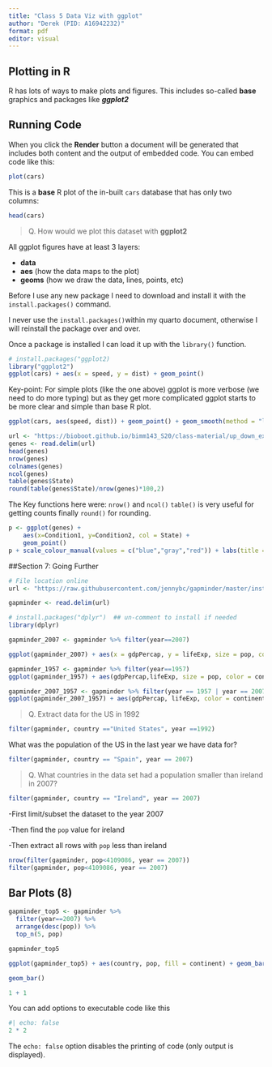```yaml
---
title: "Class 5 Data Viz with ggplot"
author: "Derek (PID: A16942232)"
format: pdf
editor: visual
---
```


## Plotting in R

R has lots of ways to make plots and figures. This includes so-called **base** graphics and packages like ***ggplot2***

## Running Code

When you click the **Render** button a document will be generated that includes both content and the output of embedded code. You can embed code like this:

```r
plot(cars)
```
This is a **base** R plot of the in-built `cars` database that has only two columns:
```r
head(cars)
```


>Q. How would we plot this dataset with **ggplot2**

All ggplot figures have at least 3 layers:

- **data**
- **aes** (how the data maps to the plot)
- **geoms** (how we draw the data, lines, points, etc)

Before I use any new package I need to download and install it with the `install.packages()` command.

I never use the `install.packages()`within my quarto document, otherwise I will reinstall the package over and over.

Once a package is installed I can load it up with the `library()` function.

```r
# install.packages("ggplot2)
library("ggplot2")
ggplot(cars) + aes(x = speed, y = dist) + geom_point()
```

Key-point: For simple plots (like the one above) ggplot is more verbose (we need to do more typing) but as they get more complicated ggplot starts to be more clear and simple than base R plot.

```r
ggplot(cars, aes(speed, dist)) + geom_point() + geom_smooth(method = "lm", se = FALSE) + labs(title = "Stopping distance of old cars", subtitle = "From the in-built cars dataset") + theme_bw() 
```

```r
url <- "https://bioboot.github.io/bimm143_S20/class-material/up_down_expression.txt"
genes <- read.delim(url)
head(genes)
nrow(genes)
colnames(genes)
ncol(genes)
table(genes$State)
round(table(genes$State)/nrow(genes)*100,2)
```

The Key functions here were: 
`nrow()` and `ncol()`
`table()` is very useful for getting counts
finally `round()` for rounding.

```r
p <- ggplot(genes) + 
    aes(x=Condition1, y=Condition2, col = State) +
    geom_point()
p + scale_colour_manual(values = c("blue","gray","red")) + labs(title = "Gene Expresion Changes Upon Drug Treatment", x = "Control (nodrug)", y = "Drug Treatment" )
```

##Section 7: Going Further

```r
# File location online
url <- "https://raw.githubusercontent.com/jennybc/gapminder/master/inst/extdata/gapminder.tsv"

gapminder <- read.delim(url)
```
```r
# install.packages("dplyr")  ## un-comment to install if needed
library(dplyr)

gapminder_2007 <- gapminder %>% filter(year==2007)

ggplot(gapminder_2007) + aes(x = gdpPercap, y = lifeExp, size = pop, color = continent) + geom_point(alpha = 0.5) + scale_size_area(max_size = 10)
```

```r
gapminder_1957 <- gapminder %>% filter(year==1957)
ggplot(gapminder_1957) + aes(gdpPercap,lifeExp, size = pop, color = continent) + geom_point(alpha = 0.7) + scale_size_area(max_size = 15)
```
```r
gapminder_2007_1957 <- gapminder %>% filter(year == 1957 | year == 2007)
ggplot(gapminder_2007_1957) + aes(gdpPercap, lifeExp, color = continent, size = pop) + geom_point(alpha = 0.7) + scale_size_area(max_size = 10) + facet_wrap(~year)
```

>Q. Extract data for the US in 1992

```r
filter(gapminder, country =="United States", year ==1992)
```

What was the population of the US in the last year we have data for?

```r
filter(gapminder, country == "Spain", year == 2007)
```

>Q. What countries in the data set had a population smaller than ireland in 2007?

```r
filter(gapminder, country == "Ireland", year == 2007)
```
-First limit/subset the dataset to the year 2007

-Then find the `pop` value for ireland

-Then extract all rows with `pop` less than ireland

```r
nrow(filter(gapminder, pop<4109086, year == 2007))
filter(gapminder, pop<4109086, year == 2007)

```


## Bar Plots (8)
```r
gapminder_top5 <- gapminder %>% 
  filter(year==2007) %>%
  arrange(desc(pop)) %>% 
  top_n(5, pop)

gapminder_top5

ggplot(gapminder_top5) + aes(country, pop, fill = continent) + geom_bar()

geom_bar()
```



```r
1 + 1
```

You can add options to executable code like this

```r
#| echo: false
2 * 2
```

The `echo: false` option disables the printing of code (only output is displayed).
